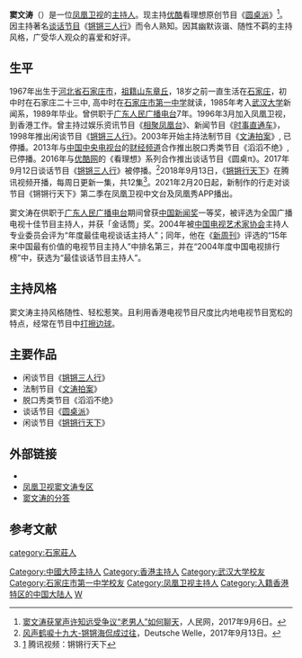 {{Infobox journalist
| name        = 窦文涛
| image       =
| caption     =
| birthname   = 
| birth_date  = {{birth_date_and_age|1967|08|21}}
| birth_place = {{CHN-1949}}[[河北省|河北省]][[石家庄市|石家庄市]]
| death_date  = 
| death_place = 
| education   = [[武汉大学|武汉大学]]新闻系
| occupation  = 主持人
| alias       = 
| title       = 
| family      = 
| spouse      = 
| domesticpartner =
| children    = 
| relatives   = 
| ethnic      = 
| religion    = 
| salary      = 
| networth    = 
| credits     = 
| agent       = 
| URL         = 
}}

'''窦文涛'''（{{bd|1967年|8月21日|||D竇}}）是一位[[凤凰卫视|凤凰卫视]]的[[主持人|主持人]]。现主持[[优酷网|优酷]]看理想原创节目《[[圆桌派|圆桌派]]》<ref>[http://sc.people.com.cn/n2/2017/0906/c345489-30701341.html 窦文涛获掌声许知远受争议“老男人”如何聊天]，人民网，2017年9月6日。</ref>。因主持著名[[谈话节目|谈话节目]]《[[锵锵三人行|锵锵三人行]]》而令人熟知。因其幽默诙谐、随性不羁的主持风格，广受华人观众的喜爱和好评。

==生平==
1967年出生于[[河北省|河北省]][[石家庄市|石家庄市]]，[[祖籍|祖籍]][[山东|山东]][[章丘|章丘]]，18岁之前一直生活在[[石家庄|石家庄]]，初中时在石家庄二十三中, 高中时在[[石家庄市第一中学|石家庄市第一中学]]就读，1985年考入[[武汉大学|武汉大学]]新闻系，1989年毕业。曾供职于[[广东人民广播电台|广东人民广播电台]]7年。1996年3月加入凤凰卫视，到香港工作。曾主持过娱乐资讯节目《[[相聚凤凰台|相聚凤凰台]]》、新闻节目《[[时事直通车|时事直通车]]》，1998年推出闲谈节目《[[锵锵三人行|锵锵三人行]]》。2003年开始主持法制节目《[[文涛拍案|文涛拍案]]》, 已停播。2013年与[[中国中央电视台|中国中央电视台]]的[[中国中央电视台财经频道|财经频道]]合作推出脱口秀类节目《滔滔不绝》, 已停播。2016年与[[优酷网|优酷网]]的《看理想》系列合作推出谈话节目《圆桌π》。2017年9月12日谈话节目《[[锵锵三人行|锵锵三人行]]》被停播。<ref>[http://www.dw.com/zh/风声鹤唳十九大-锵锵海侃成过往/a-40481566?&zhongwen=simp 风声鹤唳十九大-锵锵海侃成过往]，Deutsche Welle，2017年9月13日。</ref>2018年9月13日，《[[锵锵行天下|锵锵行天下]]》在腾讯视频开播，每周日更新一集，共12集<ref>[https://v.qq.com/detail/8/80442.html] 腾讯视频：锵锵行天下</ref>。2021年2月20日起，新制作的行走对谈节目《锵锵行天下》第二季在凤凰卫视中文台及凤凰秀APP播出。

窦文涛在供职于[[广东人民广播电台|广东人民广播电台]]期间曾获[[中国新闻奖|中国新闻奖]]一等奖，被评选为全国广播电视十佳节目主持人，并获「金话筒」奖。2004年被[[中国电视艺术家协会|中国电视艺术家协会]]主持人专业委员会评为“年度最佳电视谈话主持人”；同年，他在《[[新周刊|新周刊]]》评选的“15年来中国最有价值的电视节目主持人”中排名第三，并在“2004年度中国电视排行榜”中，获选为“最佳谈话节目主持人”。

==主持风格==
窦文涛主持风格随性、轻松惹笑。且利用香港电视节目尺度比内地电视节目宽松的特点，经常在节目中[[擦边球|打擦边球]]。

==主要作品==
*闲谈节目《[[锵锵三人行|锵锵三人行]]》
*法制节目《[[文涛拍案|文涛拍案]]》
*脱口秀类节目《滔滔不绝》
*谈话节目《[[圆桌派|圆桌派]]》
*闲谈节目《[[锵锵行天下|锵锵行天下]]》

==外部链接==
* {{Sinaweibo|5387897948|说吧文涛}}
* [http://phtv.ifeng.com/star/douwentao/ 凤凰卫视窦文涛专区]
* [http://fd.zaih.com/tutor/589387637 窦文涛的分答]

== 参考文献 ==
{{reflist}}

{{Authority control}}
{{DEFAULTSORT:D}}
[[Category:中國大陸主持人|Category:中國大陸主持人]]
[[Category:香港主持人|Category:香港主持人]]
[[Category:武汉大学校友|Category:武汉大学校友]]
[[Category:石家庄市第一中学校友|Category:石家庄市第一中学校友]]
[[Category:凤凰卫视主持人|Category:凤凰卫视主持人]]
[[Category:入籍香港特区的中国大陆人|Category:入籍香港特区的中国大陆人]]
[[category:石家莊人|category:石家莊人]]
[[Category:竇姓|W]]